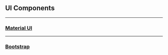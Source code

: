 ## UI Components

---

### [Material UI](https://material-ui.com/)

---

### [Bootstrap](https://react-bootstrap.github.io/)

